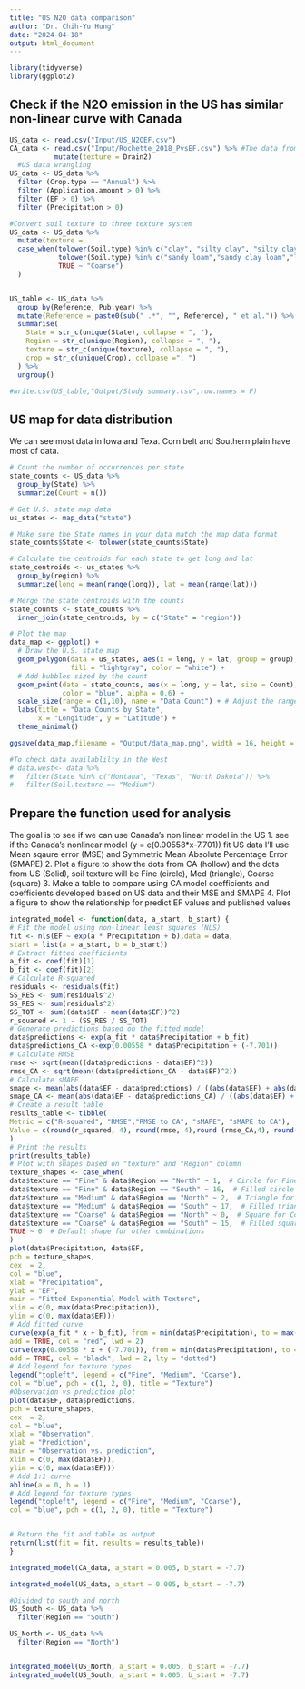 ```yaml
---
title: "US N2O data comparison"
author: "Dr. Chih-Yu Hung"
date: "2024-04-18"
output: html_document
---
```


```r
library(tidyverse)
library(ggplot2)
```

## Check if the N2O emission in the US has similar non-linear curve with Canada

```r
US_data <- read.csv("Input/US_N2OEF.csv")
CA_data <- read.csv("Input/Rochette_2018_PvsEF.csv") %>% #The data from Rochette 2018 Fig 3
           mutate(texture = Drain2)
  #US data wrangling
US_data <- US_data %>%
  filter (Crop.type == "Annual") %>%
  filter (Application.amount > 0) %>%
  filter (EF > 0) %>%
  filter (Precipitation > 0)

#Convert soil texture to three texture system
US_data <- US_data %>%
  mutate(texture =
  case_when(tolower(Soil.type) %in% c("clay", "silty clay", "silty clay loam", "clay loam", "sandy clay") ~ "Fine",
            tolower(Soil.type) %in% c("sandy loam","sandy clay loam","loam soil", "loam", "silt loam", "silt") ~ "Medium",
            TRUE ~ "Coarse")
  )


US_table <- US_data %>%
  group_by(Reference, Pub.year) %>%
  mutate(Reference = paste0(sub(" .*", "", Reference), " et al.")) %>%
  summarise(
    State = str_c(unique(State), collapse = ", "),
    Region = str_c(unique(Region), collapse = ", "),
    texture = str_c(unique(texture), collapse = ", "),
    crop = str_c(unique(Crop), collpase =", ")
  ) %>%
  ungroup()

#write.csv(US_table,"Output/Study summary.csv",row.names = F)

```

## US map for data distribution
We can see most data in Iowa and Texa. Corn belt and Southern plain have most of data.

```r
# Count the number of occurrences per state
state_counts <- US_data %>%
  group_by(State) %>%
  summarize(Count = n())

# Get U.S. state map data
us_states <- map_data("state")

# Make sure the State names in your data match the map data format
state_counts$State <- tolower(state_counts$State)

# Calculate the centroids for each state to get long and lat
state_centroids <- us_states %>%
  group_by(region) %>%
  summarize(long = mean(range(long)), lat = mean(range(lat)))

# Merge the state centroids with the counts
state_counts <- state_counts %>%
  inner_join(state_centroids, by = c("State" = "region"))

# Plot the map
data_map <- ggplot() +
  # Draw the U.S. state map
  geom_polygon(data = us_states, aes(x = long, y = lat, group = group),
               fill = "lightgray", color = "white") +
  # Add bubbles sized by the count
  geom_point(data = state_counts, aes(x = long, y = lat, size = Count),
             color = "blue", alpha = 0.6) +
  scale_size(range = c(1,10), name = "Data Count") + # Adjust the range for bubble sizes
  labs(title = "Data Counts by State",
       x = "Longitude", y = "Latitude") +
  theme_minimal()

ggsave(data_map,filename = "Output/data_map.png", width = 16, height = 9)

#To check data availablilty in the West
# data.west<- data %>%
#   filter(State %in% c("Montana", "Texas", "North Dakota")) %>%
#   filter(Soil.texture == "Medium")
```



## Prepare the function used for analysis

The goal is to see if we can use Canada’s non linear model in the US 1. see if the Canada’s nonlinear model (y = e(0.00558*x-7.701)) fit US data I’ll use Mean sqaure error (MSE) and Symmetric Mean Absolute Percentage Error (SMAPE) 2. Plot a figure to show the dots from CA (hollow) and the dots from US (Solid), soil texture will be Fine (circle), Med (triangle), Coarse (square) 3. Make a table to compare using CA model coefficients and coefficients developed based on US data and their MSE and SMAPE 4. Plot a figure to show the relationship for predict EF values and published values

```r
integrated_model <- function(data, a_start, b_start) {
# Fit the model using non-linear least squares (NLS)
fit <- nls(EF ~ exp(a * Precipitation + b),data = data,
start = list(a = a_start, b = b_start))
# Extract fitted coefficients
a_fit <- coef(fit)[1]
b_fit <- coef(fit)[2]
# Calculate R-squared
residuals <- residuals(fit)
SS_RES <- sum(residuals^2)
SS_RES <- sum(residuals^2)
SS_TOT <- sum((data$EF - mean(data$EF))^2)
r_squared <- 1 - (SS_RES / SS_TOT)
# Generate predictions based on the fitted model
data$predictions <- exp(a_fit * data$Precipitation + b_fit)
data$predictions_CA <-exp(0.00558 * data$Precipitation + (-7.701))
# Calculate RMSE
rmse <- sqrt(mean((data$predictions - data$EF)^2))
rmse_CA <- sqrt(mean((data$predictions_CA - data$EF)^2))
# Calculate sMAPE
smape <- mean(abs(data$EF - data$predictions) / ((abs(data$EF) + abs(data$predictions)))) * 100
smape_CA <- mean(abs(data$EF - data$predictions_CA) / ((abs(data$EF) + abs(data$predictions_CA)))) * 100
# Create a result table
results_table <- tibble(
Metric = c("R-squared", "RMSE","RMSE to CA", "sMAPE", "sMAPE to CA"),
Value = c(round(r_squared, 4), round(rmse, 4),round (rmse_CA,4), round(smape, 2), round(smape_CA,2))
)
# Print the results
print(results_table)
# Plot with shapes based on "texture" and "Region" column
texture_shapes <- case_when(
data$texture == "Fine" & data$Region == "North" ~ 1,  # Circle for Fine and North
data$texture == "Fine" & data$Region == "South" ~ 16,  # Filled circle for Fine and South
data$texture == "Medium" & data$Region == "North" ~ 2,  # Triangle for Medium and North
data$texture == "Medium" & data$Region == "South" ~ 17,  # Filled triangle for Medium and South
data$texture == "Coarse" & data$Region == "North" ~ 0,  # Square for Coarse and North
data$texture == "Coarse" & data$Region == "South" ~ 15,  # Filled square for Coarse and South
TRUE ~ 0  # Default shape for other combinations
)
plot(data$Precipitation, data$EF,
pch = texture_shapes,
cex  = 2,
col = "blue",
xlab = "Precipitation",
ylab = "EF",
main = "Fitted Exponential Model with Texture",
xlim = c(0, max(data$Precipitation)),
ylim = c(0, max(data$EF)))
# Add fitted curve
curve(exp(a_fit * x + b_fit), from = min(data$Precipitation), to = max(data$Precipitation),
add = TRUE, col = "red", lwd = 2)
curve(exp(0.00558 * x + (-7.701)), from = min(data$Precipitation), to = max(data$Precipitation),
add = TRUE, col = "black", lwd = 2, lty = "dotted")
# Add legend for texture types
legend("topleft", legend = c("Fine", "Medium", "Coarse"),
col = "blue", pch = c(1, 2, 0), title = "Texture")
#Observation vs prediction plot
plot(data$EF, data$predictions,
pch = texture_shapes,
cex  = 2,
col = "blue",
xlab = "Observation",
ylab = "Prediction",
main = "Observation vs. prediction",
xlim = c(0, max(data$EF)),
ylim = c(0, max(data$EF)))
# Add 1:1 curve
abline(a = 0, b = 1)
# Add legend for texture types
legend("topleft", legend = c("Fine", "Medium", "Coarse"),
col = "blue", pch = c(1, 2, 0), title = "Texture")


# Return the fit and table as output
return(list(fit = fit, results = results_table))
}

```

```r

integrated_model(CA_data, a_start = 0.005, b_start = -7.7)

```


```r
integrated_model(US_data, a_start = 0.005, b_start = -7.7)

#Divided to south and north
US_South <- US_data %>%
  filter(Region == "South")

US_North <- US_data %>%
  filter(Region == "North")


integrated_model(US_North, a_start = 0.005, b_start = -7.7)
integrated_model(US_South, a_start = 0.005, b_start = -7.7)
```
